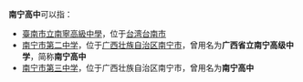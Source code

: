 '''南宁高中'''可以指：

* [[臺南市立南寧高級中學|臺南市立南寧高級中學]]，位于[[台湾|台湾]][[台南市|台南市]]
* [[南宁市第二中学|南宁市第二中学]]，位于[[广西壮族自治区|广西壮族自治区]][[南宁市|南宁市]]，曾用名为'''广西省立南宁高级中学'''，简称'''南宁高中'''
* [[南宁市第三中学|南宁市第三中学]]，位于广西壮族自治区南宁市，曾用名为'''南宁高中'''

{{disambig|cat=四字教育机构消歧义}}